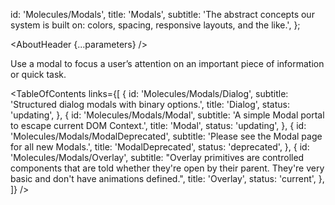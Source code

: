 

  id: 'Molecules/Modals',
  title: 'Modals',
  subtitle:
    'The abstract concepts our system is built on: colors, spacing, responsive layouts, and the like.',
};

<Meta title="Molecules/Modals/About" />

<AboutHeader {...parameters} />

Use a modal to focus a user’s attention on an important piece of information or quick task.

<TableOfContents
  links={[
    {
      id: 'Molecules/Modals/Dialog',
      subtitle: 'Structured dialog modals with binary options.',
      title: 'Dialog',
      status: 'updating',
    },
    {
      id: 'Molecules/Modals/Modal',
      subtitle: 'A simple Modal portal to escape current DOM Context.',
      title: 'Modal',
      status: 'updating',
    },
    {
      id: 'Molecules/Modals/ModalDeprecated',
      subtitle: 'Please see the Modal page for all new Modals.',
      title: 'ModalDeprecated',
      status: 'deprecated',
    },
    {
      id: 'Molecules/Modals/Overlay',
      subtitle: "Overlay primitives are controlled components that are told whether they're open by their parent. They're very basic and don't have animations defined.",
      title: 'Overlay',
      status: 'current',
    },
  ]}
/>



